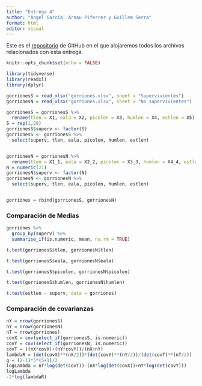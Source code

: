 ```yaml
---
title: "Entrega 4"
author: "Ángel García, Arnau Piferrer y Guillem Serra"
format: html
editor: visual
---
```


Este es el [repositorio](https://github.com/GSMir/Entrega4) de GitHub en el que alojaremos todos los archivos relacionados con esta entrega.

```r
knitr::opts_chunk$set(echo = FALSE)
```

<!--- Para las librerías --->

```r
library(tidyverse)
library(readxl)
library(dplyr)
```

<!--- Carga de los datos --->

```r
gorrionesS = read_xlsx("gorriones.xlsx", sheet = "Supervivientes")
gorrionesN = read_xlsx("gorriones.xlsx", sheet = "No supervivientes")
```

```r
gorrionesS = gorrionesS %>%
  rename(tlen = X1, eala = X2, picolen = X3, humlen = X4, estlen = X5)
S = rep(1,28)
gorrionesS$superv <- factor(S)
gorrionesS <- gorrionesS %>%
  select(superv, tlen, eala, picolen, humlen, estlen)


gorrionesN = gorrionesN %>%
  rename(tlen = X1_1, eala = X2_2, picolen = X3_3, humlen = X4_4, estlen = X5_5)
N = numeric(21)
gorrionesN$superv <- factor(N)
gorrionesN <- gorrionesN %>%
  select(superv, tlen, eala, picolen, humlen, estlen)


gorriones = rbind(gorrionesS, gorrionesN)
```




<!--- Y aquí finalmente lo que nos pide el ejercicio --->

### Comparación de Medias
```r
gorriones %>%
  group_by(superv) %>%
  summarise_if(is.numeric, mean, na.rm = TRUE)
```

```r
t.test(gorrionesS$tlen, gorrionesN$tlen)
```
```r
t.test(gorrionesS$eala, gorrionesN$eala)
```
```r
t.test(gorrionesS$picolen, gorrionesN$picolen)
```
```r
t.test(gorrionesS$humlen, gorrionesN$humlen)
```
```r
t.test(estlen ~ superv, data = gorriones)
```


<!--- Creo que esto de a continuación está mal --->
### Comparación de covarianzas
```r
nX = nrow(gorrionesS)
nY = nrow(gorrionesN)
nT = nrow(gorriones)
covX = cov(select_if(gorrionesS, is.numeric))
covY = cov(select_if(gorrionesN, is.numeric))
covT = ((nX*covX)+(nY*covY))/(nX+nY)
lambdaR = (det(covX)**(nX/2))*(det(covY)**(nY/2))/(det(covT)**(nT/2))
q = (2-1)*5*(5+1)/2
logLambda = nT*log(det(covT))-(nX*log(det(covX))+nY*log(det(covY)))
logLambda
-2*log(lambdaR)
```



































